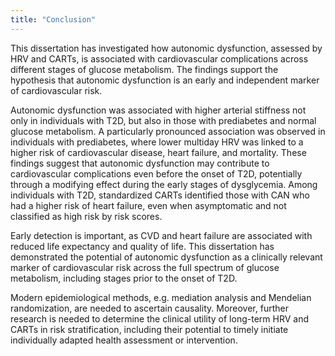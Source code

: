```yaml
---
title: "Conclusion"
---
```


\newpage

This dissertation has investigated how autonomic dysfunction, assessed by HRV and CARTs, is associated with cardiovascular complications across different stages of glucose metabolism. The findings support the hypothesis that autonomic dysfunction is an early and independent marker of cardiovascular risk.

Autonomic dysfunction was associated with higher arterial stiffness not only in individuals with T2D, but also in those with prediabetes and normal glucose metabolism. A particularly pronounced association was observed in individuals with prediabetes, where lower multiday HRV was linked to a higher risk of cardiovascular disease, heart failure, and mortality. These findings suggest that autonomic dysfunction may contribute to cardiovascular complications even before the onset of T2D, potentially through a modifying effect during the early stages of dysglycemia. Among individuals with T2D, standardized CARTs identified those with CAN who had a higher risk of heart failure, even when asymptomatic and not classified as high risk by risk scores.

Early detection is important, as CVD and heart failure are associated with reduced life expectancy and quality of life. This dissertation has demonstrated the potential of autonomic dysfunction as a clinically relevant marker of cardiovascular risk across the full spectrum of glucose metabolism, including stages prior to the onset of T2D.

Modern epidemiological methods, e.g. mediation analysis and Mendelian randomization, are needed to ascertain causality. Moreover, further research is needed to determine the clinical utility of long-term HRV and CARTs in risk stratification, including their potential to timely initiate individually adapted health assessment or intervention.